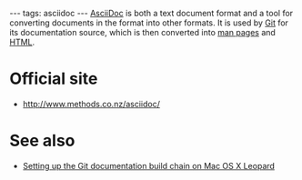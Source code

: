 ---
tags: asciidoc
---
[[AsciiDoc]] is both a text document format and a tool for converting documents in the format into other formats. It is used by [[Git]] for its documentation source, which is then converted into [[man pages]] and [[HTML]].

= Official site =

* http://www.methods.co.nz/asciidoc/

= See also =

* [[Setting up the Git documentation build chain on Mac OS X Leopard]]
